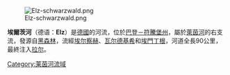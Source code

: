 {{unreferenced|time=2013-05-12T03:50:35+00:00}}
[[Image:Elz-schwarzwald.png|right]]

{{Coord|48|22|59|N|7|43|57|E|display=title}}

'''埃爾茨河'''（德语：'''Elz'''）是[[德國|德國]]的河流，位於[[巴登－符騰堡州|巴登－符騰堡州]]，屬於[[萊茵河|萊茵河]]的右支流，發源自[[黑森林|黑森林]]，流經[[埃尔察赫|埃尔察赫]]、[[瓦尔德基希|瓦尔德基希]]和[[埃門丁根|埃門丁根]]，河道全長90公里，最終注入[[黑林山区拉尔|拉尔]]。

{{Germany-geo-stub}}
[[Category:莱茵河流域|Category:莱茵河流域]]